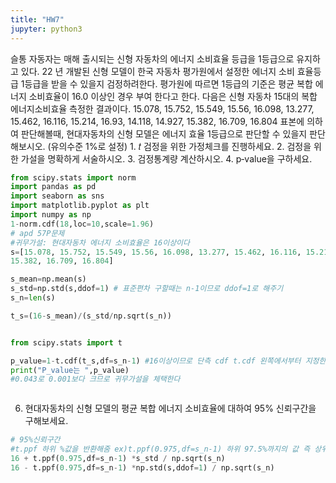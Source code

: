 ```yaml
---
title: "HW7"
jupyter: python3
---
```


슬통 자동자는 매해 출시되는 신형 자동차의 에너지 소비효율 등급을 1등급으로 유지하고 있다. 22
년 개발된 신형 모델이 한국 자동차 평가원에서 설정한 에너지 소비 효율등급 1등급을 받을 수 있을지
검정하려한다. 평가원에 따르면 1등급의 기준은 평균 복합 에너지 소비효율이 16.0 이상인 경우 부여
한다고 한다.
다음은 신형 자동차 15대의 복합 에너지소비효율 측정한 결과이다.
15.078, 15.752, 15.549, 15.56, 16.098, 13.277, 15.462, 16.116, 15.214, 16.93, 14.118, 14.927,
15.382, 16.709, 16.804
표본에 의하여 판단해볼때, 현대자동차의 신형 모델은 에너지 효율 1등급으로 판단할 수 있을지
판단해보시오. (유의수준 1%로 설정)
1. 𝑡 검정을 위한 가정체크를 진행하세요.
2. 검정을 위한 가설을 명확하게 서술하시오.
3. 검정통계량 계산하시오.
4. p‑value을 구하세요.

```python
from scipy.stats import norm
import pandas as pd
import seaborn as sns    
import matplotlib.pyplot as plt
import numpy as np    
1-norm.cdf(18,loc=10,scale=1.96)
# apd 57P문제
#귀무가설: 현대자동차 에너지 소비효율은 16이상이다
s=[15.078, 15.752, 15.549, 15.56, 16.098, 13.277, 15.462, 16.116, 15.214, 16.93, 14.118, 14.927,
15.382, 16.709, 16.804]

s_mean=np.mean(s)
s_std=np.std(s,ddof=1) # 표준편차 구할때는 n-1이므로 ddof=1로 해주기
s_n=len(s)

t_s=(16-s_mean)/(s_std/np.sqrt(s_n))


from scipy.stats import t

p_value=1-t.cdf(t_s,df=s_n-1) #16이상이므로 단측 cdf t.cdf 왼쪽에서부터 지정한 값까지의 면적
print("P_value는 ",p_value)
#0.043로 0.001보다 크므로 귀무가설을 체택한다



```
6. 현대자동차의 신형 모델의 평균 복합 에너지 소비효율에 대하여 95% 신뢰구간을 구해보세요.

```python
# 95%신뢰구간
#t.ppf 하위 %값을 반환해줌 ex)t.ppf(0.975,df=s_n-1) 하위 97.5%까지의 값 즉 상위 2.5% 값을 반환해준다
16 + t.ppf(0.975,df=s_n-1) *s_std / np.sqrt(s_n)
16 - t.ppf(0.975,df=s_n-1) *np.std(s,ddof=1) / np.sqrt(s_n)
```

